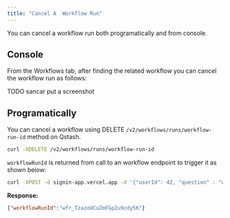```yaml
---
title: "Cancel A  Workflow Run"
---
```


You can cancel a workflow run both programatically and from console. 

## Console 

From the Workflows tab, after finding the related workflow you can cancel the workflow run as follows:

TODO sancar put a screenshot 

## Programatically

You can cancel a workflow using DELETE `/v2/workflows/runs/workflow-run-id` method on Qstash.

```bash 
curl -XDELETE /v2/workflows/runs/workflow-run-id
```

`workflowRunId` is returned from call to an workflow endpoint to trigger it as shown below:

```bash 
curl -XPOST -d signin-app.vercel.app -d '{"userId": 42, "question" : "what is the meaning of life?" }'
```

__Response:__

```json
{"workflowRunId":"wfr_TzazoUCuZmFGp2u9cdy5K"}
```